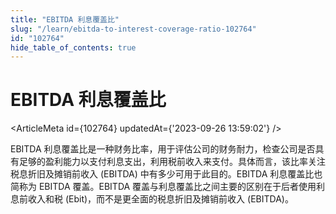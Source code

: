 ```yaml
---
title: "EBITDA 利息覆盖比"
slug: "/learn/ebitda-to-interest-coverage-ratio-102764"
id: "102764"
hide_table_of_contents: true
---
```



# EBITDA 利息覆盖比

<ArticleMeta id={102764} updatedAt={'2023-09-26 13:59:02'} />
<div className='border-solid border-b border-t-0 my-4 border-[var(--ifm-color-gray-300)]' />

EBITDA 利息覆盖比是一种财务比率，用于评估公司的财务耐力，检查公司是否具有足够的盈利能力以支付利息支出，利用税前收入来支付。具体而言，该比率关注税息折旧及摊销前收入 (EBITDA) 中有多少可用于此目的。EBITDA 利息覆盖比也简称为 EBITDA 覆盖。EBITDA 覆盖与利息覆盖比之间主要的区别在于后者使用利息前收入和税 (Ebit)，而不是更全面的税息折旧及摊销前收入 (EBITDA)。
